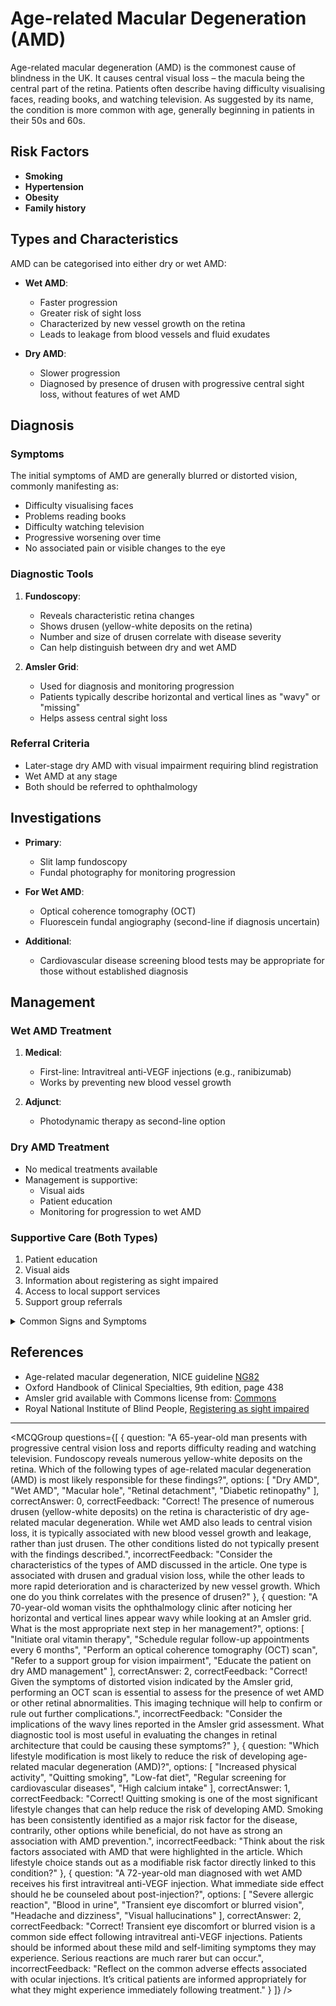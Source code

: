 
# Age-related Macular Degeneration (AMD)

Age-related macular degeneration (AMD) is the commonest cause of blindness in the UK. It causes central visual loss – the macula being the central part of the retina. Patients often describe having difficulty visualising faces, reading books, and watching television. As suggested by its name, the condition is more common with age, generally beginning in patients in their 50s and 60s.

## Risk Factors
- **Smoking**
- **Hypertension**
- **Obesity**
- **Family history**

## Types and Characteristics
AMD can be categorised into either dry or wet AMD:

- **Wet AMD**:
  - Faster progression
  - Greater risk of sight loss
  - Characterized by new vessel growth on the retina
  - Leads to leakage from blood vessels and fluid exudates

- **Dry AMD**:
  - Slower progression
  - Diagnosed by presence of drusen with progressive central sight loss, without features of wet AMD

## Diagnosis

### Symptoms
The initial symptoms of AMD are generally blurred or distorted vision, commonly manifesting as:
- Difficulty visualising faces
- Problems reading books
- Difficulty watching television
- Progressive worsening over time
- No associated pain or visible changes to the eye

### Diagnostic Tools
1. **Fundoscopy**:
   - Reveals characteristic retina changes
   - Shows drusen (yellow-white deposits on the retina)
   - Number and size of drusen correlate with disease severity
   - Can help distinguish between dry and wet AMD

2. **Amsler Grid**:
   - Used for diagnosis and monitoring progression
   - Patients typically describe horizontal and vertical lines as "wavy" or "missing"
   - Helps assess central sight loss

### Referral Criteria
- Later-stage dry AMD with visual impairment requiring blind registration
- Wet AMD at any stage
- Both should be referred to ophthalmology

## Investigations

- **Primary**:
  - Slit lamp fundoscopy
  - Fundal photography for monitoring progression

- **For Wet AMD**:
  - Optical coherence tomography (OCT)
  - Fluorescein fundal angiography (second-line if diagnosis uncertain)

- **Additional**:
  - Cardiovascular disease screening blood tests may be appropriate for those without established diagnosis

## Management

### Wet AMD Treatment
1. **Medical**:
   - First-line: Intravitreal anti-VEGF injections (e.g., ranibizumab)
   - Works by preventing new blood vessel growth

2. **Adjunct**:
   - Photodynamic therapy as second-line option

### Dry AMD Treatment
- No medical treatments available
- Management is supportive:
  - Visual aids
  - Patient education
  - Monitoring for progression to wet AMD

### Supportive Care (Both Types)
1. Patient education
2. Visual aids
3. Information about registering as sight impaired
4. Access to local support services
5. Support group referrals

<details>
<summary>Common Signs and Symptoms</summary>

- **Chest Pain**
  - Crushing or pressure-like
  - May radiate to left arm, jaw, or back
  - Often accompanied by sweating

- **Respiratory**
  - Shortness of breath
  - Rapid breathing
  - Orthopnea

- **Other Symptoms**
  - Nausea and vomiting
  - Fatigue
  - Light-headedness
  - Anxiety

</details>

## References

- Age-related macular degeneration, NICE guideline [NG82](https://www.nice.org.uk/guidance/ng82)
- Oxford Handbook of Clinical Specialties, 9th edition, page 438
- Amsler grid available with Commons license from: [Commons](https://commons.wikimedia.org/wiki/File:AmslerGrid.svg)
- Royal National Institute of Blind People, [Registering as sight impaired](https://www.rnib.org.uk/eye-health/registering-your-sight-loss)

---

<MCQGroup questions={[
  {
    question: "A 65-year-old man presents with progressive central vision loss and reports difficulty reading and watching television. Fundoscopy reveals numerous yellow-white deposits on the retina. Which of the following types of age-related macular degeneration (AMD) is most likely responsible for these findings?",
    options: [
      "Dry AMD",
      "Wet AMD",
      "Macular hole",
      "Retinal detachment",
      "Diabetic retinopathy"
    ],
    correctAnswer: 0,
    correctFeedback: "Correct! The presence of numerous drusen (yellow-white deposits) on the retina is characteristic of dry age-related macular degeneration. While wet AMD also leads to central vision loss, it is typically associated with new blood vessel growth and leakage, rather than just drusen. The other conditions listed do not typically present with the findings described.",
    incorrectFeedback: "Consider the characteristics of the types of AMD discussed in the article. One type is associated with drusen and gradual vision loss, while the other leads to more rapid deterioration and is characterized by new vessel growth. Which one do you think correlates with the presence of drusen?"
  },
  {
    question: "A 70-year-old woman visits the ophthalmology clinic after noticing her horizontal and vertical lines appear wavy while looking at an Amsler grid. What is the most appropriate next step in her management?",
    options: [
      "Initiate oral vitamin therapy",
      "Schedule regular follow-up appointments every 6 months",
      "Perform an optical coherence tomography (OCT) scan",
      "Refer to a support group for vision impairment",
      "Educate the patient on dry AMD management"
    ],
    correctAnswer: 2,
    correctFeedback: "Correct! Given the symptoms of distorted vision indicated by the Amsler grid, performing an OCT scan is essential to assess for the presence of wet AMD or other retinal abnormalities. This imaging technique will help to confirm or rule out further complications.",
    incorrectFeedback: "Consider the implications of the wavy lines reported in the Amsler grid assessment. What diagnostic tool is most useful in evaluating the changes in retinal architecture that could be causing these symptoms?"
  },
  {
    question: "Which lifestyle modification is most likely to reduce the risk of developing age-related macular degeneration (AMD)?",
    options: [
      "Increased physical activity",
      "Quitting smoking",
      "Low-fat diet",
      "Regular screening for cardiovascular diseases",
      "High calcium intake"
    ],
    correctAnswer: 1,
    correctFeedback: "Correct! Quitting smoking is one of the most significant lifestyle changes that can help reduce the risk of developing AMD. Smoking has been consistently identified as a major risk factor for the disease, contrarily, other options while beneficial, do not have as strong an association with AMD prevention.",
    incorrectFeedback: "Think about the risk factors associated with AMD that were highlighted in the article. Which lifestyle choice stands out as a modifiable risk factor directly linked to this condition?"
  },
  {
    question: "A 72-year-old man diagnosed with wet AMD receives his first intravitreal anti-VEGF injection. What immediate side effect should he be counseled about post-injection?",
    options: [
      "Severe allergic reaction",
      "Blood in urine",
      "Transient eye discomfort or blurred vision",
      "Headache and dizziness",
      "Visual hallucinations"
    ],
    correctAnswer: 2,
    correctFeedback: "Correct! Transient eye discomfort or blurred vision is a common side effect following intravitreal anti-VEGF injections. Patients should be informed about these mild and self-limiting symptoms they may experience. Serious reactions are much rarer but can occur.",
    incorrectFeedback: "Reflect on the common adverse effects associated with ocular injections. It’s critical patients are informed appropriately for what they might experience immediately following treatment."
  }
]} />